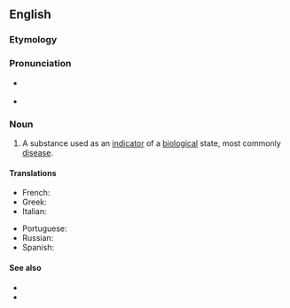 ==English==

===Etymology===
{{prefix|bio|marker|lang=en}}

===Pronunciation===
* {{a|GA}} {{IPA|/ˈbaɪoʊˌmɑɹkɚ/|lang=en}}
* {{a|RP}} {{IPA|/ˈbaɪəʊˌmɑːkə/|lang=en}}

===Noun===
{{en-noun}}
{{wikipedia}}
# {{lb|en|medicine}} A substance used as an [[indicator]] of a [[biological]] state, most commonly [[disease]].

====Translations====
{{trans-top|indicator of a biological state}}
* French: {{t+|fr|biomarqueur|m}}
* Greek: {{t+|el|βιοδείκτης|m}}
* Italian: {{t|it|biomarcatore}}
{{trans-mid}}
* Portuguese: {{t|pt|biomarcador}}
* Russian: {{t+|ru|биомаркер|m|sc=Cyrl}}
* Spanish: {{t|es|biomarcador}}
{{trans-bottom}}

====See also====
* {{l|en|bioindicator}}
* {{l|en|biosignature}}